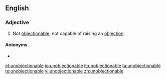 ==English==

===Adjective===
{{en-adj}}

# Not [[objectionable]]; not capable of raising an [[objection]].

====Antonyms====
* {{l|en|objectionable}}

[[et:unobjectionable]]
[[io:unobjectionable]]
[[it:unobjectionable]]
[[ta:unobjectionable]]
[[te:unobjectionable]]
[[vi:unobjectionable]]
[[zh:unobjectionable]]